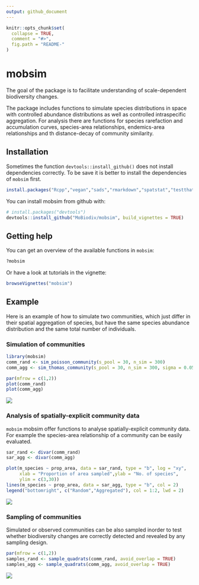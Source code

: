 ```yaml
---
output: github_document
---
```


<!-- README.md is generated from README.Rmd. Please edit that file -->

```r
knitr::opts_chunk$set(
  collapse = TRUE,
  comment = "#>",
  fig.path = "README-"
)
```

# mobsim

The goal of the package is to facilitate understanding of scale-dependent biodiversity changes.

The package includes functions to simulate species distributions in space with controlled abundance distributions as well as controlled intraspecific aggregation. For analysis there are functions for species rarefaction and accumulation curves, species-area relationships,  endemics-area relationships and th distance-decay of community similarity.

## Installation

Sometimes the function `devtools::install_github()` does not install dependencies correctly. To be save it is better to install the dependencies of `mobsim` first.

```r
install.packages("Rcpp","vegan","sads","rmarkdown","spatstat","testthat","knitr")
```


You can install mobsim from github with:

```r
# install.packages("devtools")
devtools::install_github("MoBiodiv/mobsim", build_vignettes = TRUE)
```

## Getting help

You can get an overview of the available functions in `mobsim`:

```r
?mobsim
```

Or have a look at tutorials in the vignette:

```r
browseVignettes("mobsim")
```


## Example

Here is an example of how to simulate two communities, which just differ in their
spatial aggregation of species, but have the same species abundance distribution
and the same total number of individuals.

### Simulation of communities

```r
library(mobsim)
comm_rand <- sim_poisson_community(s_pool = 30, n_sim = 300)
comm_agg <- sim_thomas_community(s_pool = 30, n_sim = 300, sigma = 0.05, mother_points = 1)
```
```r
par(mfrow = c(1,2))
plot(comm_rand)
plot(comm_agg)
```

![](inst/image/README-unnamed-chunk-4-1.png)

### Analysis of spatially-explicit community data

`mobsim` mobsim offer functions to analyse spatially-explicit community data.
For example the species-area relationship of a community can be easily evaluated.

```r
sar_rand <- divar(comm_rand)
sar_agg <- divar(comm_agg)
```

```r
plot(m_species ~ prop_area, data = sar_rand, type = "b", log = "xy",
     xlab = "Proportion of area sampled",ylab = "No. of species",
     ylim = c(3,30))
lines(m_species ~ prop_area, data = sar_agg, type = "b", col = 2)
legend("bottomright", c("Random","Aggregated"), col = 1:2, lwd = 2)
```

![](inst/image/README-unnamed-chunk-6-1.png)

### Sampling of communities

Simulated or observed communities can be also sampled inorder to test whether
biodiversity changes are correctly detected and revealed by any sampling
design.

```r
par(mfrow = c(1,2))
samples_rand <- sample_quadrats(comm_rand, avoid_overlap = TRUE)
samples_agg <- sample_quadrats(comm_agg, avoid_overlap = TRUE)
```

![](inst/image/README-unnamed-chunk-7-1.png)



